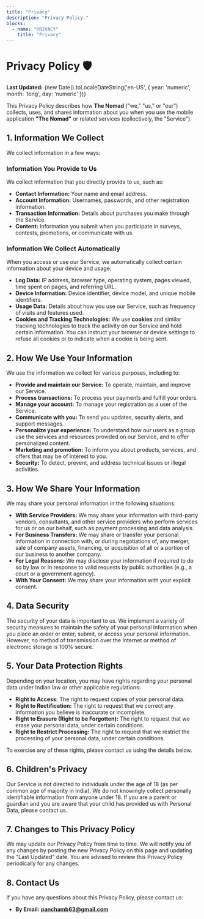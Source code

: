 ```yaml
---
title: "Privacy"
description: "Privacy Policy."
blocks:
  - name: "PRIVACY"
    title: "Privacy"
---
```


# Privacy Policy 🛡️

**Last Updated:** {new Date().toLocaleDateString('en-US', { year: 'numeric', month: 'long', day: 'numeric' })}

This Privacy Policy describes how **The Nomad** ("we," "us," or "our") collects, uses, and shares information about you when you use the mobile application **"The Nomad"** or related services (collectively, the "Service").

## 1. Information We Collect

We collect information in a few ways:

### Information You Provide to Us

We collect information that you directly provide to us, such as:

* **Contact Information:** Your name and email address.
* **Account Information:** Usernames, passwords, and other registration information.
* **Transaction Information:** Details about purchases you make through the Service.
* **Content:** Information you submit when you participate in surveys, contests, promotions, or communicate with us.

### Information We Collect Automatically

When you access or use our Service, we automatically collect certain information about your device and usage:

* **Log Data:** IP address, browser type, operating system, pages viewed, time spent on pages, and referring URL.
* **Device Information:** Device identifier, device model, and unique mobile identifiers.
* **Usage Data:** Details about how you use our Service, such as frequency of visits and features used.
* **Cookies and Tracking Technologies:** We use **cookies** and similar tracking technologies to track the activity on our Service and hold certain information. You can instruct your browser or device settings to refuse all cookies or to indicate when a cookie is being sent.

## 2. How We Use Your Information

We use the information we collect for various purposes, including to:

* **Provide and maintain our Service:** To operate, maintain, and improve our Service.
* **Process transactions:** To process your payments and fulfill your orders.
* **Manage your account:** To manage your registration as a user of the Service.
* **Communicate with you:** To send you updates, security alerts, and support messages.
* **Personalize your experience:** To understand how our users as a group use the services and resources provided on our Service, and to offer personalized content.
* **Marketing and promotion:** To inform you about products, services, and offers that may be of interest to you.
* **Security:** To detect, prevent, and address technical issues or illegal activities.

## 3. How We Share Your Information

We may share your personal information in the following situations:

* **With Service Providers:** We may share your information with third-party vendors, consultants, and other service providers who perform services for us or on our behalf, such as payment processing and data analysis.
* **For Business Transfers:** We may share or transfer your personal information in connection with, or during negotiations of, any merger, sale of company assets, financing, or acquisition of all or a portion of our business to another company.
* **For Legal Reasons:** We may disclose your information if required to do so by law or in response to valid requests by public authorities (e.g., a court or a government agency).
* **With Your Consent:** We may share your information with your explicit consent.

## 4. Data Security

The security of your data is important to us. We implement a variety of security measures to maintain the safety of your personal information when you place an order or enter, submit, or access your personal information. However, no method of transmission over the Internet or method of electronic storage is 100% secure.

## 5. Your Data Protection Rights

Depending on your location, you may have rights regarding your personal data under Indian law or other applicable regulations:

* **Right to Access:** The right to request copies of your personal data.
* **Right to Rectification:** The right to request that we correct any information you believe is inaccurate or incomplete.
* **Right to Erasure (Right to be Forgotten):** The right to request that we erase your personal data, under certain conditions.
* **Right to Restrict Processing:** The right to request that we restrict the processing of your personal data, under certain conditions.

To exercise any of these rights, please contact us using the details below.

## 6. Children's Privacy

Our Service is not directed to individuals under the age of 18 (as per common age of majority in India). We do not knowingly collect personally identifiable information from anyone under 18. If you are a parent or guardian and you are aware that your child has provided us with Personal Data, please contact us.

## 7. Changes to This Privacy Policy

We may update our Privacy Policy from time to time. We will notify you of any changes by posting the new Privacy Policy on this page and updating the "Last Updated" date. You are advised to review this Privacy Policy periodically for any changes.

## 8. Contact Us

If you have any questions about this Privacy Policy, please contact us:

* **By Email:** **panchamb63@gmail.com**